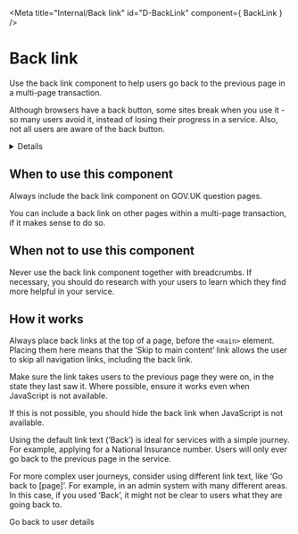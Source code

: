 <!-- Global imports -->

<!-- Local imports -->

<Meta title="Internal/Back link" id="D-BackLink" component={ BackLink } />

# Back link

Use the back link component to help users go back to the previous page in a multi-page transaction.

Although browsers have a back button, some sites break when you use it - so many users avoid it,
instead of losing their progress in a service. Also, not all users are aware of the back button.

<Canvas withToolbar>
  <Story name="Default">
    <BackLink href="#" />
  </Story>
</Canvas>

<Details summary="Properties" className="no-indent">
  <ArgsTable of={ BackLink } />
</Details>

## When to use this component

Always include the back link component on GOV.UK <Link href="https://design-system.service.gov.uk/patterns/question-pages/">question pages</Link>.

You can include a back link on other pages within a multi-page transaction, if it makes sense to do so.

## When not to use this component

Never use the back link component together with <Link href="https://design-system.service.gov.uk/components/breadcrumbs/">breadcrumbs</Link>.
If necessary, you should do research with your users to learn which they find more helpful in your service.

## How it works
Always place back links at the top of a page, before the `<main>` element.
Placing them here means that the ‘Skip to main content’ link allows the user to skip all navigation links, including the back link.

Make sure the link takes users to the previous page they were on, in the state they last saw it.
Where possible, ensure it works even when JavaScript is not available.

If this is not possible, you should hide the back link when JavaScript is not available.

<Canvas>
  <Story name="Back">
    <BackLink href="#" />
  </Story>
</Canvas>

Using the default link text (‘Back’) is ideal for services with a simple journey.
For example, <Link href="https://www.gov.uk/apply-national-insurance-number">applying for a National Insurance number</Link>.
Users will only ever go back to the previous page in the service.

For more complex user journeys, consider using different link text, like ‘Go back to [page]’.
For example, in an admin system with many different areas. In this case, if you used ‘Back’,
it might not be clear to users what they are going back to.

<Canvas>
  <Story name="Complex user journeys">
    <BackLink href="#">Go back to user details</BackLink>
  </Story>
</Canvas>
